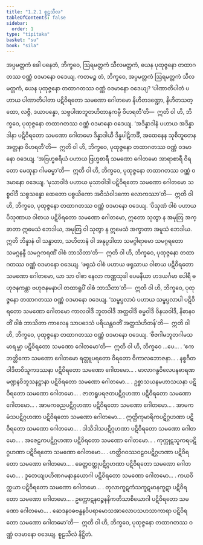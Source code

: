 ```yaml
---
title: "1.2.1 စူဠသီလ"
tableOfContents: false
sidebar:
  order: 1
type: "tipitaka"
basket: "su"
book: "sila"
---
```



<DynamicBreadcrumb />

<Division number="7" book="sila">

<Paragraph number="9" book="sila">
အပ္ပမတ္တကံ ခေါ ပနေတံ, ဘိက္ခဝေ, ဩရမတ္တကံ သီလမတ္တကံ, ယေန ပုထုဇ္ဇနော တထာဂတဿ ဝဏ္ဏံ ဝဒမာနော ဝဒေယျ. ကတမဉ္စ တံ, ဘိက္ခဝေ, အပ္ပမတ္တကံ ဩရမတ္တကံ သီလမတ္တကံ, ယေန ပုထုဇ္ဇနော တထာဂတဿ ဝဏ္ဏံ ဝဒမာနော ဝဒေယျ?
</Paragraph>

</Division>
<Division number="8" book="sila">

<Paragraph number="10" book="sila">
‘ပါဏာတိပါတံ ပဟာယ ပါဏာတိပါတာ ပဋိဝိရတော သမဏော ဂေါတမော နိဟိတဒဏ္ဍော, နိဟိတသတ္ထော, လဇ္ဇီ, ဒယာပန္နော, သဗ္ဗပါဏဘူတဟိတာနုကမ္ပီ ဝိဟရတီ’တိ—  ဣတိ ဝါ ဟိ, ဘိက္ခဝေ, ပုထုဇ္ဇနော တထာဂတဿ ဝဏ္ဏံ ဝဒမာနော ဝဒေယျ.
</Paragraph>

<Paragraph number="11" book="sila">
‘အဒိန္နာဒါနံ ပဟာယ အဒိန္နာဒါနာ ပဋိဝိရတော သမဏော ဂေါတမော ဒိန္နာဒါယီ ဒိန္နပါဋိကင်္ခီ, အထေနေန သုစိဘူတေန အတ္တနာ ဝိဟရတီ’တိ—  ဣတိ ဝါ ဟိ, ဘိက္ခဝေ, ပုထုဇ္ဇနော တထာဂတဿ ဝဏ္ဏံ ဝဒမာနော ဝဒေယျ.
</Paragraph>

<Paragraph number="12" book="sila">
‘အဗြဟ္မစရိယံ ပဟာယ ဗြဟ္မစာရီ သမဏော ဂေါတမော အာရာစာရီ ဝိရတော မေထုနာ ဂါမဓမ္မာ’တိ—  ဣတိ ဝါ ဟိ, ဘိက္ခဝေ, ပုထုဇ္ဇနော တထာဂတဿ ဝဏ္ဏံ ဝဒမာနော ဝဒေယျ.
</Paragraph>

</Division>
<Division number="9" book="sila">

<Paragraph number="13" book="sila">
‘မုသာဝါဒံ ပဟာယ မုသာဝါဒါ ပဋိဝိရတော သမဏော ဂေါတမော သစ္စဝါဒီ သစ္စသန္ဓော ထေတော ပစ္စယိကော အဝိသံဝါဒကော လောကဿာ’တိ—  ဣတိ ဝါ ဟိ, ဘိက္ခဝေ, ပုထုဇ္ဇနော တထာဂတဿ ဝဏ္ဏံ ဝဒမာနော ဝဒေယျ.
</Paragraph>

<Paragraph number="14" book="sila">
‘ပိသုဏံ ဝါစံ ပဟာယ ပိသုဏာယ ဝါစာယ ပဋိဝိရတော သမဏော ဂေါတမော, ဣတော သုတွာ န အမုတြ အက္ခာတာ ဣမေသံ ဘေဒါယ, အမုတြ ဝါ သုတွာ န ဣမေသံ အက္ခာတာ အမူသံ ဘေဒါယ. ဣတိ ဘိန္နာနံ ဝါ သန္ဓာတာ, သဟိတာနံ ဝါ အနုပ္ပဒါတာ သမဂ္ဂါရာမော သမဂ္ဂရတော သမဂ္ဂနန္ဒီ သမဂ္ဂကရဏိံ ဝါစံ ဘာသိတာ’တိ—  ဣတိ ဝါ ဟိ, ဘိက္ခဝေ, ပုထုဇ္ဇနော တထာဂတဿ ဝဏ္ဏံ ဝဒမာနော ဝဒေယျ.
</Paragraph>

<Paragraph number="15" book="sila">
‘ဖရုသံ ဝါစံ ပဟာယ ဖရုသာယ ဝါစာယ ပဋိဝိရတော သမဏော ဂေါတမော, ယာ သာ ဝါစာ နေလာ ကဏ္ဏသုခါ ပေမနီယာ ဟဒယင်္ဂမာ ပေါရီ ဗဟုဇနကန္တာ ဗဟုဇနမနာပါ တထာရူပိံ ဝါစံ ဘာသိတာ’တိ—  ဣတိ ဝါ ဟိ, ဘိက္ခဝေ, ပုထုဇ္ဇနော တထာဂတဿ ဝဏ္ဏံ ဝဒမာနော ဝဒေယျ.
</Paragraph>

<Paragraph number="16" book="sila">
‘သမ္ဖပ္ပလာပံ ပဟာယ သမ္ဖပ္ပလာပါ ပဋိဝိရတော သမဏော ဂေါတမော ကာလဝါဒီ ဘူတဝါဒီ အတ္ထဝါဒီ ဓမ္မဝါဒီ ဝိနယဝါဒီ, နိဓာနဝတိံ ဝါစံ ဘာသိတာ ကာလေန သာပဒေသံ ပရိယန္တဝတိံ အတ္ထသံဟိတန်’တိ—  ဣတိ ဝါ ဟိ, ဘိက္ခဝေ, ပုထုဇ္ဇနော တထာဂတဿ ဝဏ္ဏံ ဝဒမာနော ဝဒေယျ.
</Paragraph>

</Division>
<Division number="10" book="sila">

<Paragraph number="17" book="sila">
‘ဗီဇဂါမဘူတဂါမသမာရမ္ဘာ ပဋိဝိရတော သမဏော ဂေါတမော’တိ—  ဣတိ ဝါ ဟိ, ဘိက္ခဝေ …ပေ… .
</Paragraph>

<Paragraph number="18" book="sila">
‘ဧကဘတ္တိကော သမဏော ဂေါတမော ရတ္တူပရတော ဝိရတော ဝိကာလဘောဇနာ… .
</Paragraph>

<Paragraph number="19" book="sila">
နစ္စဂီတဝါဒိတဝိသူကဒဿနာ ပဋိဝိရတော သမဏော ဂေါတမော… .
</Paragraph>

<Paragraph number="20" book="sila">
မာလာဂန္ဓဝိလေပနဓာရဏမဏ္ဍနဝိဘူသနဋ္ဌာနာ ပဋိဝိရတော သမဏော ဂေါတမော… .
</Paragraph>

<Paragraph number="21" book="sila">
ဥစ္စာသယနမဟာသယနာ ပဋိဝိရတော သမဏော ဂေါတမော… .
</Paragraph>

<Paragraph number="22" book="sila">
ဇာတရူပရဇတပဋိဂ္ဂဟဏာ ပဋိဝိရတော သမဏော ဂေါတမော… .
</Paragraph>

<Paragraph number="23" book="sila">
အာမကဓညပဋိဂ္ဂဟဏာ ပဋိဝိရတော သမဏော ဂေါတမော… .
</Paragraph>

<Paragraph number="24" book="sila">
အာမကမံသပဋိဂ္ဂဟဏာ ပဋိဝိရတော သမဏော ဂေါတမော… .
</Paragraph>

<Paragraph number="25" book="sila">
ဣတ္ထိကုမာရိကပဋိဂ္ဂဟဏာ ပဋိဝိရတော သမဏော ဂေါတမော… .
</Paragraph>

<Paragraph number="26" book="sila">
ဒါသိဒါသပဋိဂ္ဂဟဏာ ပဋိဝိရတော သမဏော ဂေါတမော… .
</Paragraph>

<Paragraph number="27" book="sila">
အဇေဠကပဋိဂ္ဂဟဏာ ပဋိဝိရတော သမဏော ဂေါတမော… .
</Paragraph>

<Paragraph number="28" book="sila">
ကုက္ကုဋသူကရပဋိဂ္ဂဟဏာ ပဋိဝိရတော သမဏော ဂေါတမော… .
</Paragraph>

<Paragraph number="29" book="sila">
ဟတ္ထိဂဝဿဝဠဝပဋိဂ္ဂဟဏာ ပဋိဝိရတော သမဏော ဂေါတမော… .
</Paragraph>

<Paragraph number="30" book="sila">
ခေတ္တဝတ္ထုပဋိဂ္ဂဟဏာ ပဋိဝိရတော သမဏော ဂေါတမော… .
</Paragraph>

<Paragraph number="31" book="sila">
ဒူတေယျပဟိဏဂမနာနုယောဂါ ပဋိဝိရတော သမဏော ဂေါတမော… .
</Paragraph>

<Paragraph number="32" book="sila">
ကယဝိက္ကယာ ပဋိဝိရတော သမဏော ဂေါတမော… .
</Paragraph>

<Paragraph number="33" book="sila">
တုလာကူဋကံသကူဋမာနကူဋာ ပဋိဝိရတော သမဏော ဂေါတမော… .
</Paragraph>

<Paragraph number="34" book="sila">
ဥက္ကောဋနဝဉ္စနနိကတိသာစိယောဂါ ပဋိဝိရတော သမဏော ဂေါတမော… .
</Paragraph>

<Paragraph number="35" book="sila">
ဆေဒနဝဓဗန္ဓနဝိပရာမောသအာလောပသဟသာကာရာ ပဋိဝိရတော သမဏော ဂေါတမော’တိ—  ဣတိ ဝါ ဟိ, ဘိက္ခဝေ, ပုထုဇ္ဇနော တထာဂတဿ ဝဏ္ဏံ ဝဒမာနော ဝဒေယျ.

</Paragraph>
</Division>

<Paragraph number="36" type="center" book="sila">
စူဠသီလံ နိဋ္ဌိတံ.
</Paragraph>